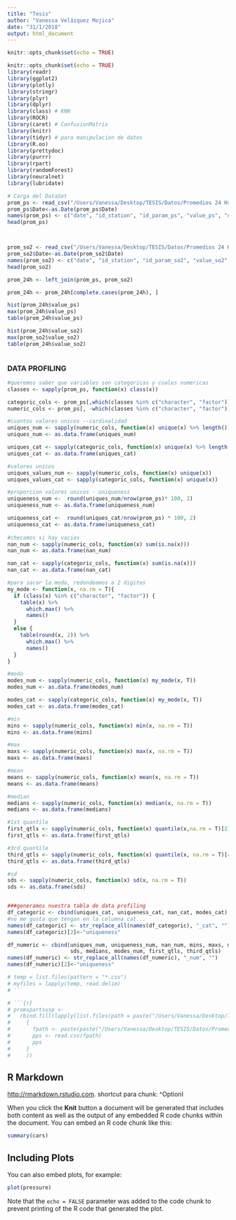 ```yaml
---
title: "Tesis"
author: "Vanessa Velázquez Mojica"
date: "31/1/2018"
output: html_document
---
```


```r
knitr::opts_chunk$set(echo = TRUE)

knitr::opts_chunk$set(echo = TRUE)
library(readr)
library(ggplot2)
library(plotly)
library(stringr)
library(plyr)
library(dplyr)
library(class) # KNN
library(ROCR)
library(caret) # ConfusionMatrix
library(knitr) 
library(tidyr) # para manipulacion de datos
library(R.oo)
library(prettydoc)
library(purrr)
library(rpart)
library(randomForest)
library(neuralnet)
library(lubridate)
```

```r
# Carga del DataSet
prom_ps <- read_csv("/Users/Vanessa/Desktop/TESIS/Datos/Promedios 24 Hrs/prom_ps.csv")
prom_ps$Date<-as.Date(prom_ps$Date)
names(prom_ps) <- c("date", "id_station", "id_param_ps", "value_ps", "unit_ps")
head(prom_ps)



prom_so2 <- read_csv("/Users/Vanessa/Desktop/TESIS/Datos/Promedios 24 Hrs/Dióxido de Azufre SO2/prome_so2.csv")
prom_so2$Date<-as.Date(prom_so2$Date)
names(prom_so2) <- c("date", "id_station", "id_param_so2", "value_so2", "unit_so2")
head(prom_so2)

prom_24h <- left_join(prom_ps, prom_so2)

prom_24h <- prom_24h[complete.cases(prom_24h), ]

hist(prom_24h$value_ps)
max(prom_24h$value_ps)
table(prom_24h$value_ps)

hist(prom_24h$value_so2)
max(prom_so2$value_so2)
table(prom_24h$value_so2)
```



```r

```


### DATA PROFILING

```r

#queremos saber que variables son categoricas y cuales numericas
classes <- sapply(prom_ps, function(x) class(x))

categoric_cols <- prom_ps[,which(classes %in% c("character", "factor"))]
numeric_cols <- prom_ps[, -which(classes %in% c("character", "factor"))]

#cuantos valores unicos --cardinalidad
uniques_num <- sapply(numeric_cols, function(x) unique(x) %>% length())
uniques_num <- as.data.frame(uniques_num)

uniques_cat <- sapply(categoric_cols, function(x) unique(x) %>% length())
uniques_cat <- as.data.frame(uniques_cat)

#valores unicos
uniques_values_num <- sapply(numeric_cols, function(x) unique(x))
uniques_values_cat <- sapply(categoric_cols, function(x) unique(x))

#proporcion valores unicos - uniqueness
uniqueness_num <-  round(uniques_num/nrow(prom_ps)* 100, 2)
uniqueness_num <- as.data.frame(uniqueness_num)

uniqueness_cat <-  round(uniques_cat/nrow(prom_ps) * 100, 2)
uniqueness_cat <- as.data.frame(uniqueness_cat)
                                
#checamos si hay vacios 
nan_num <- sapply(numeric_cols, function(x) sum(is.na(x)))
nan_num <- as.data.frame(nan_num)

nan_cat <- sapply(categoric_cols, function(x) sum(is.na(x)))
nan_cat <- as.data.frame(nan_cat)

#para sacar la moda, redondeamos a 2 digitos
my_mode <- function(x, na.rm = T){
  if (class(x) %in% c("character", "factor")) {
    table(x) %>%
      which.max() %>%
      names()
  }
  else {
    table(round(x, 2)) %>%
      which.max() %>%
      names()
  }
}

#moda
modes_num <- sapply(numeric_cols, function(x) my_mode(x, T))
modes_num <- as.data.frame(modes_num)

modes_cat <- sapply(categoric_cols, function(x) my_mode(x, T))
modes_cat <- as.data.frame(modes_cat)

#min 
mins <- sapply(numeric_cols, function(x) min(x, na.rm = T))
mins <- as.data.frame(mins)

#max
maxs <- sapply(numeric_cols, function(x) max(x, na.rm = T))
maxs <- as.data.frame(maxs)

#mean
means <- sapply(numeric_cols, function(x) mean(x, na.rm = T))
means <- as.data.frame(means)

#median
medians <- sapply(numeric_cols, function(x) median(x, na.rm = T))
medians <- as.data.frame(medians)

#1st quantile
first_qtls <- sapply(numeric_cols, function(x) quantile(x,na.rm = T)[2]) #revisa la funcion quantile!
first_qtls <- as.data.frame(first_qtls)

#3rd quantile
third_qtls <- sapply(numeric_cols, function(x) quantile(x, na.rm = T)[4]) 
third_qtls <- as.data.frame(third_qtls)

#sd
sds <- sapply(numeric_cols, function(x) sd(x, na.rm = T))
sds <- as.data.frame(sds)


###generamos nuestra tabla de data profiling
df_categoric <- cbind(uniques_cat, uniqueness_cat, nan_cat, modes_cat)
#no me gusta que tengan en la columna cat... 
names(df_categoric) <- str_replace_all(names(df_categoric), "_cat", "")
names(df_categoric)[2]<-"uniqueness"

df_numeric <- cbind(uniques_num, uniqueness_num, nan_num, mins, maxs, means,
                    sds, medians, modes_num, first_qtls, third_qtls) 
names(df_numeric) <- str_replace_all(names(df_numeric), "_num", "")
names(df_numeric)[2]<-"uniqueness"
```


```r
# temp = list.files(pattern = "*.csv")
# myfiles = lapply(temp, read.delim)
# ```

# ```{r}
# promspartsusp <- 
#   rbind.fill(lapply(list.files(path = paste("/Users/Vanessa/Desktop/TESIS/Datos/Promedios 24 Hrs/Particulas Suspendidas PM10 y PM2.5"), "csv"), function(fname)
#     {
#       fpath <- paste(paste("/Users/Vanessa/Desktop/TESIS/Datos/Promedios 24 Hrs/Particulas Suspendidas PM10 y PM2.5"),fname)
#       pps <- read.csv(fpath)
#       pps
#     }
#     ))
```

## R Markdown

<http://rmarkdown.rstudio.com>.
shortcut para chunk: ^OptionI

When you click the **Knit** button a document will be generated that includes both content as well as the output of any embedded R code chunks within the document. You can embed an R code chunk like this:

```r
summary(cars)
```

## Including Plots

You can also embed plots, for example:

```r
plot(pressure)
```

Note that the `echo = FALSE` parameter was added to the code chunk to prevent printing of the R code that generated the plot.

